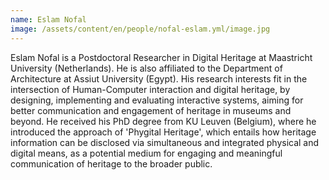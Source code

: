 ```yaml
---
name: Eslam Nofal
image: /assets/content/en/people/nofal-eslam.yml/image.jpg
---
```

Eslam Nofal is a Postdoctoral Researcher in Digital Heritage at Maastricht University (Netherlands). He is also affiliated to the Department of Architecture at Assiut University (Egypt). His research interests fit in the intersection of Human-Computer interaction and digital heritage, by designing, implementing and evaluating interactive systems, aiming for better communication and engagement of heritage in museums and beyond. He received his PhD degree from KU Leuven (Belgium), where he introduced the approach of 'Phygital Heritage', which entails how heritage information can be disclosed via simultaneous and integrated physical and digital means, as a potential medium for engaging and meaningful communication of heritage to the broader public.
